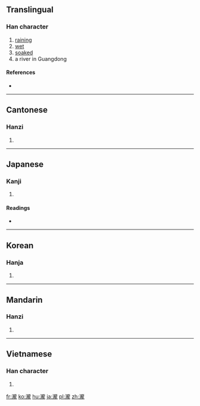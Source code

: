 {{character info/new}}
{{also|泷|滝}}
==Translingual==

===Han character===
{{Han char|rn=85|rad=水|as=16|sn=19|four=3111<sub>1</sub>|canj=水卜月心 (EYBP)}}

# [[raining]]
# [[wet]]
# [[soaked]]
# a river in Guangdong

====References====
* {{Han ref|kx=0660.190|dkj=18671|dj=1070.120|hdz=31784.170|uh=7027|ud=28711|bh=F25D|bd=62045}}

----

==Cantonese==

===Hanzi===
{{yue-hanzi|jyut=[[lung4]], [[soeng1]]|y=lung4, seung1|sim=泷}}

# {{defn|lang=yue|sort=水16}}

----

==Japanese==

===Kanji===
{{ja-kanji|grade=|rs=水16}}

# {{defn|lang=ja|sort=水16}}

====Readings====
* {{ja-readings|on=[[そう]] (sō), [[ろう]] (rō)|kun=[[たき]] (taki)}}

----

==Korean==

===Hanja===
{{ko-hanja|hangeul=[[룡]]>[[용]]|eumhun=|rv=ryong>yong|mr=ryong>yong|y=lyong>yong}}

# {{defn|lang=ko|sort=水16}}

----

==Mandarin==

===Hanzi===
{{cmn-hanzi|sim=泷|pin=[[lóng]] ([[long2]])|wg=lung<sup>2</sup>}}

# {{defn|lang=cmn|sort=水16}}

----

==Vietnamese==

===Han character===
{{vi-hantu|[[lung]], [[sang]], [[rông]], [[rồng]], [[sông]]|rs=水16}}

# {{defn|lang=vi|sort=水16}}

[[fr:瀧]]
[[ko:瀧]]
[[hu:瀧]]
[[ja:瀧]]
[[pl:瀧]]
[[zh:瀧]]